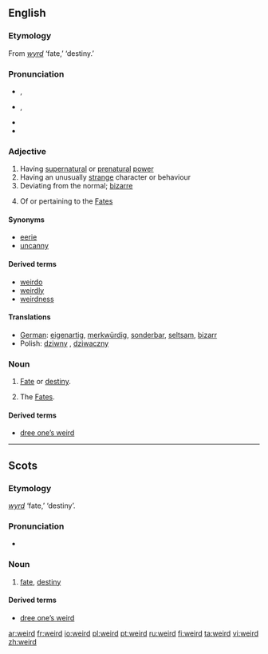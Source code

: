 {{was wotd|2007|March|5}}
==English==

===Etymology===
From {{OE.}} ''[[wyrd]]'' ‘fate,’ ‘destiny.’

===Pronunciation===
*{{italbrac|[[RP]]}} {{IPA|/wɪəd/}}, {{SAMPA|/wI@d/}}
*{{italbrac|US}} {{IPA|/wiɚd/ ''or'' /wɪɚd/}}, {{SAMPA|/wi@rd/}}
*{{audio|en-us-weird.ogg|Audio (US)}}
*{{rhymes|ɪə(r)d}}

===Adjective===
{{en-adj|er}}

# Having [[supernatural]] or [[prenatural]] [[power]]
# Having an unusually [[strange]] character or behaviour
# Deviating from the normal; [[bizarre]]
#{{archaic}} Of or pertaining to the [[Fates]]

====Synonyms====
*[[eerie]]
*[[uncanny]]

====Derived terms====
*[[weirdo]]
*[[weirdly]]
*[[weirdness]]

====Translations====
{{trans-top|weird}}
*[[German]]: [[eigenartig]], [[merkwürdig]], [[sonderbar]], [[seltsam]], [[bizarr]]
*Polish: [[dziwny]] {{m}}, [[dziwaczny]] {{m}}
{{trans-mid}}
{{trans-bottom}}

===Noun===
{{en-noun}}

# {{context|archaic|except in Scots}} [[fate|Fate]] or [[destiny]].
# {{context|archaic|in plural}} The [[Fates]].

====Derived terms====
*[[dree one’s weird]]

----

==Scots==

===Etymology===
{{OE.|sco}} ''[[wyrd]]'' ‘fate,’ ‘destiny’.

===Pronunciation===
*{{IPA|/wird/}}

===Noun===
{{sco-noun}}

# [[fate]], [[destiny]]

====Derived terms====
*[[dree one’s weird]]

[[ar:weird]]
[[fr:weird]]
[[io:weird]]
[[pl:weird]]
[[pt:weird]]
[[ru:weird]]
[[fi:weird]]
[[ta:weird]]
[[vi:weird]]
[[zh:weird]]